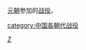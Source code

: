 {{Catnav|頁面分類|...|中国朝代|元明清|元朝}}

[[元朝|元朝]]参加的[[战役|战役]]。

[[category:中国各朝代战役|category:中国各朝代战役]]
[[Category:元朝战争|Z]]